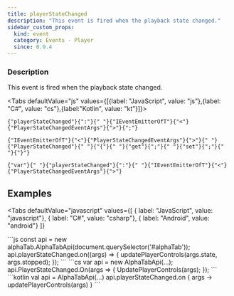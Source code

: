 ```yaml
---
title: playerStateChanged
description: "This event is fired when the playback state changed."
sidebar_custom_props:
  kind: event
  category: Events - Player
  since: 0.9.4
---
```



<SinceBadge since="0.9.4" />

### Description
This event is fired when the playback state changed.

<Tabs defaultValue="js" values={[{label: "JavaScript", value: "js"},{label: "C#", value: "cs"},{label:"Kotlin", value: "kt"}]}>
<TabItem value="js">
<div className="codeBlockContainer"><div className="codeBlockContent"><pre className="codeBlock"><code className="codeBlockLines" style={{"color":"#393A34","backgroundColor":"#f6f8fa"}}><span style={{"color":"#36acaa"}}>{"playerStateChanged"}</span><span style={{"color":"#393A34"}}>{":"}</span><span style={{"color":"#393A34","backgroundColor":"#f6f8fa"}}>{" "}</span><Link style={{"color":"#36acaa"}} to={"/docs/reference/types/ieventemitteroft"}>{"IEventEmitterOfT"}</Link><span style={{"color":"#393A34"}}>{"<"}</span><Link style={{"color":"#36acaa"}} to={"/docs/reference/types/synth/playerstatechangedeventargs"}>{"PlayerStateChangedEventArgs"}</Link><span style={{"color":"#393A34"}}>{">"}</span><span style={{"color":"#393A34"}}>{";"}</span></code></pre></div></div>
</TabItem>
<TabItem value="cs">
<div className="codeBlockContainer"><div className="codeBlockContent"><pre className="codeBlock"><code className="codeBlockLines" style={{"color":"#393A34","backgroundColor":"#f6f8fa"}}><Link style={{"color":"#36acaa"}} to={"/docs/reference/types/ieventemitteroft"}>{"IEventEmitterOfT"}</Link><span style={{"color":"#393A34"}}>{"<"}</span><Link style={{"color":"#36acaa"}} to={"/docs/reference/types/synth/playerstatechangedeventargs"}>{"PlayerStateChangedEventArgs"}</Link><span style={{"color":"#393A34"}}>{">"}</span><span style={{"color":"#393A34","backgroundColor":"#f6f8fa"}}>{" "}</span><span style={{"color":"#36acaa"}}>{"PlayerStateChanged"}</span><span style={{"color":"#393A34","backgroundColor":"#f6f8fa"}}>{" "}</span><span style={{"color":"#393A34"}}>{"{"}</span><span style={{"color":"#393A34","backgroundColor":"#f6f8fa"}}>{" "}</span><span style={{"color":"#00009f"}}>{"get"}</span><span style={{"color":"#393A34"}}>{";"}</span><span style={{"color":"#393A34","backgroundColor":"#f6f8fa"}}>{" "}</span><span style={{"color":"#00009f"}}>{"set"}</span><span style={{"color":"#393A34"}}>{";"}</span><span style={{"color":"#393A34","backgroundColor":"#f6f8fa"}}>{" "}</span><span style={{"color":"#393A34"}}>{"}"}</span></code></pre></div></div>
</TabItem>
<TabItem value="kt">
<div className="codeBlockContainer"><div className="codeBlockContent"><pre className="codeBlock"><code className="codeBlockLines" style={{"color":"#393A34","backgroundColor":"#f6f8fa"}}><span style={{"color":"#00009f"}}>{"var"}</span><span style={{"color":"#393A34","backgroundColor":"#f6f8fa"}}>{" "}</span><span style={{"color":"#36acaa"}}>{"playerStateChanged"}</span><span style={{"color":"#393A34"}}>{":"}</span><span style={{"color":"#393A34","backgroundColor":"#f6f8fa"}}>{" "}</span><Link style={{"color":"#36acaa"}} to={"/docs/reference/types/ieventemitteroft"}>{"IEventEmitterOfT"}</Link><span style={{"color":"#393A34"}}>{"<"}</span><Link style={{"color":"#36acaa"}} to={"/docs/reference/types/synth/playerstatechangedeventargs"}>{"PlayerStateChangedEventArgs"}</Link><span style={{"color":"#393A34"}}>{">"}</span></code></pre></div></div>
</TabItem>
</Tabs>


## Examples

<Tabs
    defaultValue="javascript"
    values={[
      { label: "JavaScript", value: "javascript"},
      { label: "C#", value: "csharp"},
      { label: "Android", value: "android"}
    ]}
>
<TabItem value="javascript">
```js
const api = new alphaTab.AlphaTabApi(document.querySelector('#alphaTab'));
api.playerStateChanged.on((args) => {
    updatePlayerControls(args.state, args.stopped);
});
```
</TabItem>
<TabItem value="csharp">
```cs
var api = new AlphaTabApi<MyControl>(...);
api.PlayerStateChanged.On(args =>
{
    UpdatePlayerControls(args);
});
```
</TabItem>
<TabItem value="android">
```kotlin
val api = AlphaTabApi<MyControl>(...)
api.playerStateChanged.on { args ->
    updatePlayerControls(args)
}
```
</TabItem>
</Tabs>
